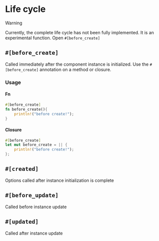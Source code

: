 
# Life cycle <Badge text="experiment" type="danger" />

> [!WARNING]
>
> Currently, the complete life cycle has not been fully implemented. It is an experimental function. Open `#[before_create]`

## `#[before_create]`

Called immediately after the component instance is initialized. Use the `#[before_create]` annotation on a method or closure.

### Usage

#### Fn

```rust
#[before_create]
fn before_create(){
    println!("before create!");
}
```

#### Closure

```rust
#[before_create]
let mut before_create = || {
    println!("before create!");
};
```

## `#[created]`

Options called after instance initialization is complete

## `#[before_update]`

Called before instance update

## `#[updated]`

Called after instance update
